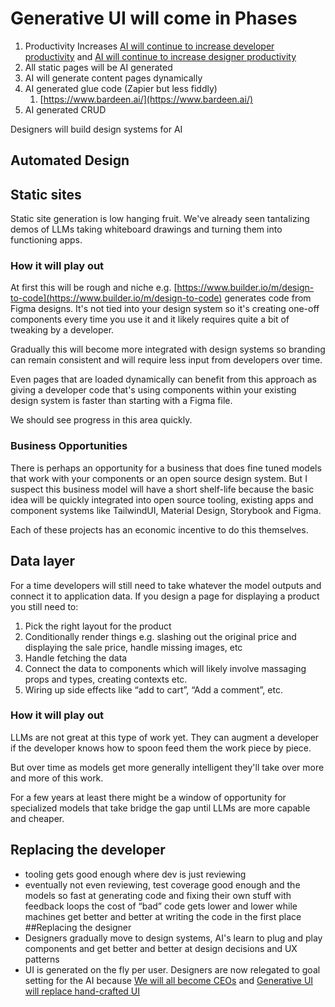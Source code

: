 # Generative UI will come in Phases

1. Productivity Increases
	[AI will continue to increase developer productivity](/ideas/ai-will-continue-to-increase-developer-productivity) and [AI will continue to increase designer productivity](/ideas/ai-will-continue-to-increase-designer-productivity)
2. All static pages will be AI generated
3. AI will generate content pages dynamically
4. AI generated glue code (Zapier but less fiddly)
	1. [https://www.bardeen.ai/](https://www.bardeen.ai/)
5. AI generated CRUD

Designers will build design systems for AI

## Automated Design

## Static sites

Static site generation is low hanging fruit. We've already seen tantalizing demos of LLMs taking whiteboard drawings and turning them into functioning apps.

### How it will play out

At first this will be rough and niche e.g. [https://www.builder.io/m/design-to-code](https://www.builder.io/m/design-to-code) generates code from Figma designs. It's not tied into your design system so it's creating one-off components every time you use it and it likely requires quite a bit of tweaking by a developer.

Gradually this will become more integrated with design systems so branding can remain consistent and will require less input from developers over time.

Even pages that are loaded dynamically can benefit from this approach as giving a developer code that's using components within your existing design system is faster than starting with a Figma file.

We should see progress in this area quickly.

### Business Opportunities

There is perhaps an opportunity for  a business that does fine tuned models that work with your components or an open source design system. But I suspect this business model will have a short shelf-life because the basic idea will be quickly integrated into open source tooling, existing apps and component systems like TailwindUI, Material Design, Storybook and Figma.

Each of these projects has an economic incentive to do this themselves.

## Data layer

For a time developers will still need to take whatever the model outputs and connect it to application data. If you design a page for displaying a product you still need to:

1. Pick the right layout for the product
2. Conditionally render things e.g. slashing out the original price and displaying the sale price, handle missing images, etc
3. Handle fetching the data
4. Connect the data to components which will likely involve massaging props and types, creating contexts etc.
5. Wiring up side effects like “add to cart”, “Add a comment”, etc.

### How it will play out
LLMs are not great at this type of work yet. They can augment a developer if the developer knows how to spoon feed them the work piece by piece.

But over time as models get more generally intelligent they'll take over more and more of this work.

For a few years at least there might be a window of opportunity for specialized models that take bridge the gap until LLMs are more capable and cheaper.

## Replacing the developer
* tooling gets good enough where dev is just reviewing
* eventually not even reviewing, test coverage good enough and the models so fast at generating code and fixing their own stuff with feedback loops the cost of “bad” code gets lower and lower while machines get better and better at writing the code in the first place
##Replacing the designer
* Designers gradually move to design systems, AI's learn to plug and play components and get better and better at design decisions and UX patterns
* UI is generated on the fly per user. Designers are now relegated to goal setting for the AI because [We will all become CEOs]() and [Generative UI will replace hand-crafted UI]()